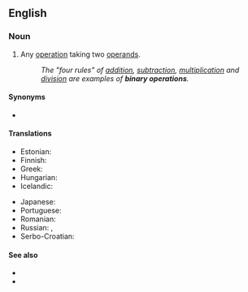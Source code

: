 ==English==

===Noun===
{{en-noun}}

# {{lb|en|algebra}} Any [[operation]] taking two [[operand]]s.
#: ''The "four rules" of [[addition]], [[subtraction]], [[multiplication]] and [[division]] are examples of '''binary operations'''.''

====Synonyms====
* {{l|en|dyadic operation}}

====Translations====
{{trans-top|two-operand operation}}
* Estonian: {{t|et|binaarne tehe}}
* Finnish: {{t|fi|binäärioperaatio}}
* Greek: {{t+|el|δυαδική πράξη|f}}
* Hungarian: {{t+|hu|kétváltozós művelet}}
* Icelandic: {{t|is|tvístæð aðgerð|f}}
{{trans-mid}}
* Japanese: {{t+|ja|二項演算|tr=にこうえんざん, nikō enzan}}
* Portuguese: {{t|pt|[[operação]] [[binária]]|f}}
* Romanian: {{t|ro|operație binară|f}}
* Russian: {{t|ru|бина́рная опера́ция|f}}, {{t|ru|двуме́стная опера́ция|f}}
* Serbo-Croatian: {{t|sh|binarna operacija|f}}
{{trans-bottom}}

====See also====
* {{l|en|unary operation}}
* {{l|en|binary operator}}